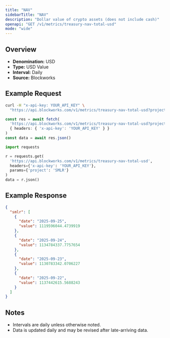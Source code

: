 ```yaml
---
title: "NAV"
sidebarTitle: "NAV"
description: "Dollar value of crypto assets (does not include cash)"
openapi: "GET /v1/metrics/treasury-nav-total-usd"
mode: "wide"
---
```


## Overview

- **Denomination:** USD
- **Type:** USD Value
- **Interval:** Daily
- **Source:** Blockworks

## Example Request

<CodeGroup>

```bash cURL
curl -H "x-api-key: YOUR_API_KEY" \
  "https://api.blockworks.com/v1/metrics/treasury-nav-total-usd?project=SMLR"
```

```typescript TypeScript
const res = await fetch(
  'https://api.blockworks.com/v1/metrics/treasury-nav-total-usd?project=SMLR',
  { headers: { 'x-api-key': 'YOUR_API_KEY' } }
)
const data = await res.json()
```

```python Python
import requests

r = requests.get(
  'https://api.blockworks.com/v1/metrics/treasury-nav-total-usd',
  headers={'x-api-key': 'YOUR_API_KEY'},
  params={'project': 'SMLR'}
)
data = r.json()
```

</CodeGroup>

## Example Response

```json
{
  "smlr": [
    {
      "date": "2025-09-25",
      "value": 1119596044.4739919
    },
    {
      "date": "2025-09-24",
      "value": 1134784337.7757654
    },
    {
      "date": "2025-09-23",
      "value": 1130783342.0706227
    },
    {
      "date": "2025-09-22",
      "value": 1137442615.5688243
    }
  ]
}
```

## Notes
- Intervals are daily unless otherwise noted.
- Data is updated daily and may be revised after late-arriving data.